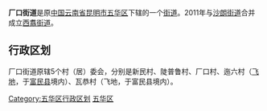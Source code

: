 {{中国乡级行政区
| 行政区全称 = 厂口街道
| 景观照片文件名 =
| 景观照片描述 =
| 汉语拼音 =
| 通用拼音 =
| 注音符號 =
| 其它标音类型1 =
| 其它标音1 =
| 其它标音类型2 =
| 其它标音2 =
| 其它语言类型1 =
| 其它语言地名1 =
| 其它语言类型2 =
| 其它语言地名2 =
| 上级行政区 = [[云南省|云南省]][[昆明市|昆明市]][[五华区|五华区]]
| 行政区类别 = [[街道|街道]]
| 行政区划代码 =530102202
| 地理坐标 =
| 总面积 =131.8[[平方千米|平方千米]]
| 户籍人口 =
| 户籍人口年份 =
| 常住人口 =1.58万
| 常住人口年份 =
| 人口密度 =
| 行政区划 =
| 官方网站 =
| 政府驻地 =新民
| 邮政编码 =
| 毗邻行政区 =
| 位置图文件名 =
| 位置图描述 =
}}
'''厂口街道'''是原[[中华人民共和国|中国]][[云南省|云南省]][[昆明市|昆明市]][[五华区|五华区]]下辖的一个[[街道|街道]]。2011年与[[沙朗街道|沙朗街道]]合并成立[[西翥街道|西翥街道]]。

== 行政区划 ==

厂口街道原辖5个村（居）委会，分别是新民村、陡普鲁村、厂口村、迤六村（[[飞地|飞地]]，于[[富民县|富民县]]境内）、瓦恭村（飞地，于富民县境内）。

{{云南行政区划小作品}}
[[Category:五华区行政区划|Category:五华区行政区划]]
[[Category:昆明市街道|五华区]]